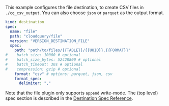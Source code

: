 This example configures the file destination, to create CSV files in  `./cq_csv_output`. You can also choose `json` or `parquet` as the output format.

```yaml copy
kind: destination
spec:
  name: "file"
  path: "cloudquery/file"
  version: "VERSION_DESTINATION_FILE"
  spec:
    path: "path/to/files/{{TABLE}}/{{UUID}}.{{FORMAT}}"
#    batch_size: 10000 # optional
#    batch_size_bytes: 52428800 # optional
#    batch_timeout: 30s # optional
#    compression: gzip # optional
    format: "csv" # options: parquet, json, csv
    format_spec:
      delimiter: ","
```

Note that the file plugin only supports `append` write-mode. The (top level) spec section is described in the [Destination Spec Reference](/docs/reference/destination-spec).
